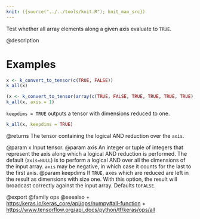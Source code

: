 ```yaml
---
knit: ({source("../../tools/knit.R"); knit_man_src})
---
```

Test whether all array elements along a given axis evaluate to `TRUE`.

@description

# Examples
```r
x <- k_convert_to_tensor(c(TRUE, FALSE))
k_all(x)
```

```r
(x <- k_convert_to_tensor(array(c(TRUE, FALSE, TRUE, TRUE, TRUE, TRUE), dim = c(3, 2))))
k_all(x, axis = 1)
```

`keepdims = TRUE` outputs a tensor with dimensions reduced to one.
```r
k_all(x, keepdims = TRUE)
```

@returns
The tensor containing the logical AND reduction over the `axis`.

@param x Input tensor.
@param axis An integer or tuple of integers that represent the axis along
    which a logical AND reduction is performed. The default
    (`axis=NULL`) is to perform a logical AND over all the dimensions
    of the input array. `axis` may be negative, in which case it counts
    for the last to the first axis.
@param keepdims If `TRUE`, axes which are reduced are left in the result as
    dimensions with size one. With this option, the result will
    broadcast correctly against the input array. Defaults to`FALSE`.

@export
@family ops
@seealso
+ <https:/keras.io/keras_core/api/ops/numpy#all-function>
+ <https://www.tensorflow.org/api_docs/python/tf/keras/ops/all>
